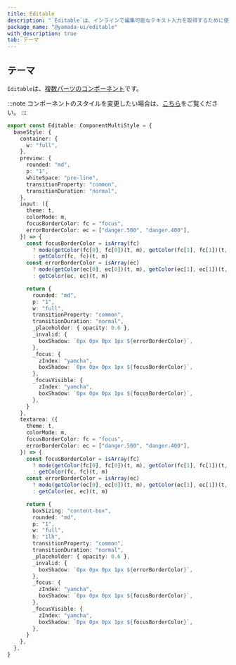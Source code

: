 ```yaml
---
title: Editable
description: "`Editable`は、インラインで編集可能なテキスト入力を取得するために使用されるコンポーネントです。"
package_name: "@yamada-ui/editable"
with_description: true
tab: テーマ
---
```


## テーマ

`Editable`は、[複数パーツのコンポーネント](/styled-system/theming/component-style#複数パーツのコンポーネント)です。

:::note
コンポーネントのスタイルを変更したい場合は、[こちら](/styled-system/theming/customize-theme#コンポーネントのスタイルを変更する)をご覧ください。
:::

```ts
export const Editable: ComponentMultiStyle = {
  baseStyle: {
    container: {
      w: "full",
    },
    preview: {
      rounded: "md",
      p: "1",
      whiteSpace: "pre-line",
      transitionProperty: "common",
      transitionDuration: "normal",
    },
    input: ({
      theme: t,
      colorMode: m,
      focusBorderColor: fc = "focus",
      errorBorderColor: ec = ["danger.500", "danger.400"],
    }) => {
      const focusBorderColor = isArray(fc)
        ? mode(getColor(fc[0], fc[0])(t, m), getColor(fc[1], fc[1])(t, m))(m)
        : getColor(fc, fc)(t, m)
      const errorBorderColor = isArray(ec)
        ? mode(getColor(ec[0], ec[0])(t, m), getColor(ec[1], ec[1])(t, m))(m)
        : getColor(ec, ec)(t, m)

      return {
        rounded: "md",
        p: "1",
        w: "full",
        transitionProperty: "common",
        transitionDuration: "normal",
        _placeholder: { opacity: 0.6 },
        _invalid: {
          boxShadow: `0px 0px 0px 1px ${errorBorderColor}`,
        },
        _focus: {
          zIndex: "yamcha",
          boxShadow: `0px 0px 0px 1px ${focusBorderColor}`,
        },
        _focusVisible: {
          zIndex: "yamcha",
          boxShadow: `0px 0px 0px 1px ${focusBorderColor}`,
        },
      }
    },
    textarea: ({
      theme: t,
      colorMode: m,
      focusBorderColor: fc = "focus",
      errorBorderColor: ec = ["danger.500", "danger.400"],
    }) => {
      const focusBorderColor = isArray(fc)
        ? mode(getColor(fc[0], fc[0])(t, m), getColor(fc[1], fc[1])(t, m))(m)
        : getColor(fc, fc)(t, m)
      const errorBorderColor = isArray(ec)
        ? mode(getColor(ec[0], ec[0])(t, m), getColor(ec[1], ec[1])(t, m))(m)
        : getColor(ec, ec)(t, m)

      return {
        boxSizing: "content-box",
        rounded: "md",
        p: "1",
        w: "full",
        h: "1lh",
        transitionProperty: "common",
        transitionDuration: "normal",
        _placeholder: { opacity: 0.6 },
        _invalid: {
          boxShadow: `0px 0px 0px 1px ${errorBorderColor}`,
        },
        _focus: {
          zIndex: "yamcha",
          boxShadow: `0px 0px 0px 1px ${focusBorderColor}`,
        },
        _focusVisible: {
          zIndex: "yamcha",
          boxShadow: `0px 0px 0px 1px ${focusBorderColor}`,
        },
      }
    },
  },
}
```
